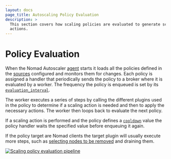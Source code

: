 ```yaml
---
layout: docs
page_title: Autoscaling Policy Evaluation
description: >
  This section covers how scaling policies are evaluated to generate scaling
  actions.
---
```


# Policy Evaluation

When the Nomad Autoscaler [agent] starts it loads all the policies defined in
the [sources][agent_source] configured and monitors them for changes. Each
policy is assigned a handler that periodically sends the policy to a broker
where it is evaluated by a worker. The frequency the policy is enqueued is set
by its [`evaluation_interval`][policy_eval_interval].

The worker executes a series of steps by calling the different plugins used in
the policy to determine if a scaling action is needed and then to apply the
necessary actions. The worker then loops back to evaluate the next policy.

If a scaling action is performed and the policy defines a
[`cooldown`][policy_cooldown] value the policy handler waits the specified
value before enqueuing it again.

If the policy target are Nomad clients the target plugin will usually execute
more steps, such as [selecting nodes to be removed][concepts_node_selector] and
draining them.

[![Scaling policy evaluation pipeline](/img/autoscaling/policy-eval.png)](/img/autoscaling/policy-eval.png)

[agent]: /tools/autoscaling/agent
[agent_source]: /tools/autoscaling/agent/source
[concepts_node_selector]: /tools/autoscaling/concepts/policy-eval/node-selector-strategy
[policy_cooldown]: /tools/autoscaling/policy#cooldown
[policy_eval_interval]: /tools/autoscaling/policy#evaluation_interval
